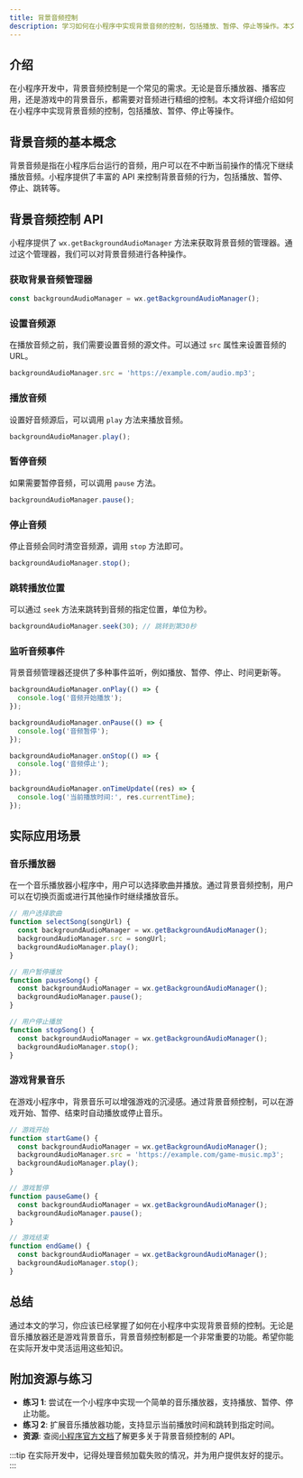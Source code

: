 ```yaml
---
title: 背景音频控制
description: 学习如何在小程序中实现背景音频的控制，包括播放、暂停、停止等操作。本文适合初学者，提供详细的代码示例和实际应用场景。
---
```


## 介绍

在小程序开发中，背景音频控制是一个常见的需求。无论是音乐播放器、播客应用，还是游戏中的背景音乐，都需要对音频进行精细的控制。本文将详细介绍如何在小程序中实现背景音频的控制，包括播放、暂停、停止等操作。

## 背景音频的基本概念

背景音频是指在小程序后台运行的音频，用户可以在不中断当前操作的情况下继续播放音频。小程序提供了丰富的 API 来控制背景音频的行为，包括播放、暂停、停止、跳转等。

## 背景音频控制 API

小程序提供了 `wx.getBackgroundAudioManager` 方法来获取背景音频的管理器。通过这个管理器，我们可以对背景音频进行各种操作。

### 获取背景音频管理器

```javascript
const backgroundAudioManager = wx.getBackgroundAudioManager();
```

### 设置音频源

在播放音频之前，我们需要设置音频的源文件。可以通过 `src` 属性来设置音频的 URL。

```javascript
backgroundAudioManager.src = 'https://example.com/audio.mp3';
```

### 播放音频

设置好音频源后，可以调用 `play` 方法来播放音频。

```javascript
backgroundAudioManager.play();
```

### 暂停音频

如果需要暂停音频，可以调用 `pause` 方法。

```javascript
backgroundAudioManager.pause();
```

### 停止音频

停止音频会同时清空音频源，调用 `stop` 方法即可。

```javascript
backgroundAudioManager.stop();
```

### 跳转播放位置

可以通过 `seek` 方法来跳转到音频的指定位置，单位为秒。

```javascript
backgroundAudioManager.seek(30); // 跳转到第30秒
```

### 监听音频事件

背景音频管理器还提供了多种事件监听，例如播放、暂停、停止、时间更新等。

```javascript
backgroundAudioManager.onPlay(() => {
  console.log('音频开始播放');
});

backgroundAudioManager.onPause(() => {
  console.log('音频暂停');
});

backgroundAudioManager.onStop(() => {
  console.log('音频停止');
});

backgroundAudioManager.onTimeUpdate((res) => {
  console.log('当前播放时间:', res.currentTime);
});
```

## 实际应用场景

### 音乐播放器

在一个音乐播放器小程序中，用户可以选择歌曲并播放。通过背景音频控制，用户可以在切换页面或进行其他操作时继续播放音乐。

```javascript
// 用户选择歌曲
function selectSong(songUrl) {
  const backgroundAudioManager = wx.getBackgroundAudioManager();
  backgroundAudioManager.src = songUrl;
  backgroundAudioManager.play();
}

// 用户暂停播放
function pauseSong() {
  const backgroundAudioManager = wx.getBackgroundAudioManager();
  backgroundAudioManager.pause();
}

// 用户停止播放
function stopSong() {
  const backgroundAudioManager = wx.getBackgroundAudioManager();
  backgroundAudioManager.stop();
}
```

### 游戏背景音乐

在游戏小程序中，背景音乐可以增强游戏的沉浸感。通过背景音频控制，可以在游戏开始、暂停、结束时自动播放或停止音乐。

```javascript
// 游戏开始
function startGame() {
  const backgroundAudioManager = wx.getBackgroundAudioManager();
  backgroundAudioManager.src = 'https://example.com/game-music.mp3';
  backgroundAudioManager.play();
}

// 游戏暂停
function pauseGame() {
  const backgroundAudioManager = wx.getBackgroundAudioManager();
  backgroundAudioManager.pause();
}

// 游戏结束
function endGame() {
  const backgroundAudioManager = wx.getBackgroundAudioManager();
  backgroundAudioManager.stop();
}
```

## 总结

通过本文的学习，你应该已经掌握了如何在小程序中实现背景音频的控制。无论是音乐播放器还是游戏背景音乐，背景音频控制都是一个非常重要的功能。希望你能在实际开发中灵活运用这些知识。

## 附加资源与练习

- **练习 1**: 尝试在一个小程序中实现一个简单的音乐播放器，支持播放、暂停、停止功能。
- **练习 2**: 扩展音乐播放器功能，支持显示当前播放时间和跳转到指定时间。
- **资源**: 查阅[小程序官方文档](https://developers.weixin.qq.com/miniprogram/dev/api/media/background-audio/BackgroundAudioManager.html)了解更多关于背景音频控制的 API。

:::tip
在实际开发中，记得处理音频加载失败的情况，并为用户提供友好的提示。
:::